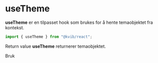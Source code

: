 
<Meta title="Hooks/useTheme" />

# useTheme

**useTheme** er en tilpasset hook som brukes for å hente temaobjektet fra kontekst.

```jsx
import { useTheme } from "@kvib/react";
```

<Feedback component="useTheme"/>

<DocsHeading>Return value</DocsHeading>
**useTheme** returnerer temaobjektet.

<DocsHeading>Bruk</DocsHeading>
<Source code={ThemeStrings} dark/>